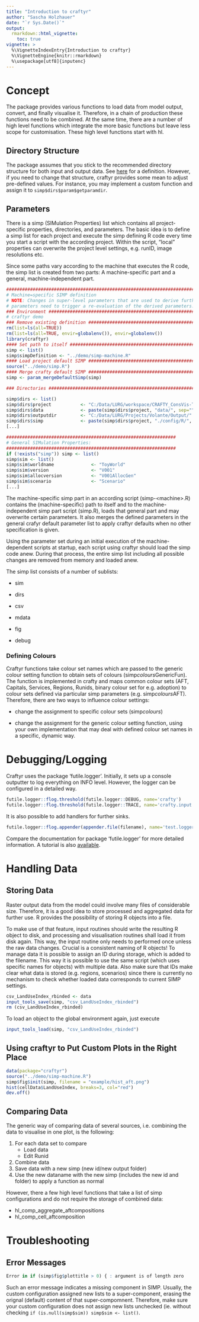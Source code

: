 ```yaml
---
title: "Introduction to craftyr"
author: "Sascha Holzhauer"
date: "`r Sys.Date()`"
output: 
  rmarkdown::html_vignette:
    toc: true
vignette: >
  %\VignetteIndexEntry{Introduction to craftyr}
  %\VignetteEngine{knitr::rmarkdown}
  %\usepackage[utf8]{inputenc}
---
```



# Concept

The package provides various functions to load data from model output, convert, and finally visualise it.
Therefore, in a chain of production these functions need to be combined. At the same time, there are a number
of high level functions which integrate the more basic functions but leave less scope for customisation. These
high level functions start with hl. 

## Directory Structure

The package assumes that you stick to the recommended directory structure for both input and output data.
See [here](https://www.wiki.ed.ac.uk/display/CRAFTY/Filename+Substitution+and+Recommended+Folder+Structure) for a definition. However, if you need to change that structure, craftyr provides some mean to adjust
pre-defined values. For instance, you may implement a custom function and assign it to
`simp$dirs$param$getparamdir`.

## Parameters

There is a simp (SIMulation Properties) list which contains all project-specific properties, directories, and 
parameters. The basic idea is to define a simp list for each project and execute the simp defining R code
every time you start a script with the according project. Within the script, "local" properties 
can overwrite the project level settings, e.g. runID, image resolutions etc.

Since some paths vary according to the machine that executes the R code, the simp list is created from two parts:
A machine-specific part and a general, machine-independent part.

```r
###############################################################################
# Machine=specific SIMP definition
# NOTE: Changes in super-level parameters that are used to derive further
# parameters need to trigger a re-evaluation of the derived parameters!
### Environment ###############################################################
# craftyr demo
### Remove existing definition ################################################
rm(list=ls(all=TRUE))
rm(list=ls(all=TRUE, envir=globalenv()), envir=globalenv())
library(craftyr)
#### Set path to itself #######################################################
simp <- list()
simp$simpDefinition <- "../demo/simp-machine.R"
#### Load project default SIMP ################################################
source("../demo/simp.R")
#### Merge crafty default SIMP ################################################
simp <- param_mergeDefaultSimp(simp)

### Directories ###############################################################

simp$dirs <- list()
simp$dirs$project			<- "C:/Data/LURG/workspace/CRAFTY_ConsVis-ToyWorld/"
simp$dirs$data 				<- paste(simp$dirs$project, "data/", sep="")
simp$dirs$outputdir			<- "C:/Data/LURG/Projects/Volante/Output/"
simp$dirs$simp				<- paste(simp$dirs$project, "./config/R/", sep="")
[...]
```

```r
################################################################
# General SIMulation Properties:
################################################################
if (!exists("simp")) simp <- list()
simp$sim <- list()
simp$sim$worldname 				<- "ToyWorld"
simp$sim$version				<- "V001"
simp$sim$allocversion			<- "V001AllocGen"
simp$sim$scenario				<- "Scenario"
[...]
```

The machine-specific simp part in an according script (simp-\<machine\>.R) contains the (machine-specific) path 
to itself and to the machine-independent simp part script (simp.R), loads that general part and may overwrite 
certain parameters. It also merges the defined parameters in the general crafyr default parameter list to
apply craftyr defaults when no other specification is given.

Using the parameter set during an initial execution of the machine-dependent scripts at startup, each script
using craftyr should load the simp code anew. During that process, the entire simp list including all possible
changes are removed from memory and loaded anew.

The simp list consists of a number of sublists:

* sim

* dirs

* csv

* mdata

* fig

* debug
    
### Defining Colours

Craftyr functions take colour set names which are passed to the generic colour setting function to obtain sets of colours
(simp$colours$GenericFun). The function is implemented in crafty and maps common colour sets (AFT, Capitals, Services, Regions,
Runids, binary colour set for e.g. adoption) to colour sets defined via particular simp parameters (e.g. simp$colours$AFT).
Therefore, there are two ways to influence colour settings:

* change the assignment to specific colour sets (simp$colours$<Set>)

* change the assignment for the generic colour setting function, using your own implementation that may deal with defined 
colour set names in a specific, dynamic way.

# Debugging/Logging

Craftyr uses the package 'futile.logger'. Initially, it sets up a console outputter 
to log everything on INFO level. However, the logger can be configured in a detailed way.

```r
futile.logger::flog.threshold(futile.logger::DEBUG, name='crafty')
futile.logger::flog.threshold(futile.logger::TRACE, name='crafty.input')
```
It is also possible to add handlers for further sinks.  

```r
futile.logger::flog.appender(appender.file(filename), name='test.logger')
```

Compare the documentation for package 'futile.logger' for more detailed information.
A tutorial is also [available](http://www.r-bloggers.com/better-logging-in-r-aka-futile-logger-1-3-0-released/).

 
# Handling Data

## Storing Data

Raster output data from the model could involve many files of considerable size. Therefore, it is a good idea to store
processed and aggregated data for further use. R provides the possibility of storing R objects into a file.

To make use of that feature, input routines should write the resulting R object to disk, and processing and visualisation
routines shall load it from disk again. This way, the input routine only needs to performed once unless the raw data
changes. Crucial is a consistent naming of R objects! To manage data it is possible to assign an ID during storage, which is added to the filename. This way it is possible to use the same script (which
uses specific names for objects) with multiple data. Also make sure that IDs make clear what data is stored (e.g. regions, scenarios) since there is currently no mechanism to check whether loaded data
corresponds to current SIMP settings.

```r
csv_LandUseIndex_rbinded <- data
input_tools_save(simp, "csv_LandUseIndex_rbinded")
rm (csv_LandUseIndex_rbinded)
```

To load an object to the global environment again, just execute
```r
input_tools_load(simp, "csv_LandUseIndex_rbinded")
```

## Using craftyr to Put Custom Plots in the Right Place
```r
data(package="craftyr")
source("../demo/simp-machine.R")
simp$fig$init(simp, filename = "example/hist_aft.png")
hist(cellData$LandUseIndex, breaks=3, col="red")
dev.off()

```

## Comparing Data

The generic way of comparing data of several sources, i.e. combining the data to visualise in one plot, is the following:

1. For each data set to compare
	+ Load data
	+ Edit Runid
2. Combine data
3. Save data with a new simp (new id/new output folder)
4. Use the new dataname with the new simp (includes the new id and folder) to apply a function as normal

However, there a few high level functions that take a list of simp configurations and do not require the storage of combined data:

* hl_comp_aggregate_aftcompositions
* hl_comp_cell_aftcomposition

# Troubleshooting

## Error Messages

```r
Error in if (simp$fig$plottitle > 0) { : argument is of length zero
```
Such an error message indicates a missing component in SIMP. Usually, the custom configuration assigned new lists
to a super-component, erasing the orignal (default) content of that super-compomnent. Therefore, make sure your
custom configuration does not assign new lists unchecked (ie. without checking ```if (is.null(simp$sim)) simp$sim <- list()```. 
